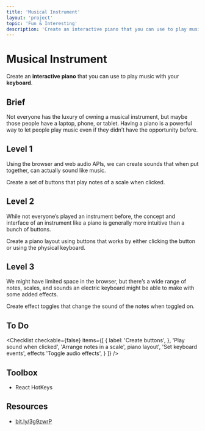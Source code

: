 ```yaml
---
title: 'Musical Instrument'
layout: 'project'
topic: 'Fun & Interesting'
description: 'Create an interactive piano that you can use to play music with your keyboard.'
---
```



<ProjectHeader>

# Musical Instrument

Create an <strong className="color-blue">interactive piano</strong> that you can use to play music with your <strong className="color-purple">keyboard</strong>.

</ProjectHeader>

<ProjectContent>

## Brief

Not everyone has the luxury of owning a musical instrument, but maybe those people have a laptop, phone, or tablet. Having a piano is a powerful way to let people play music even if they didn’t have the opportunity before.

## Level 1

Using the browser and web audio APIs, we can create sounds that when put together, can actually sound like music.

Create a set of buttons that play notes of a scale when clicked.

<LoginRequired>

## Level 2

While not everyone’s played an instrument before, the concept and interface of an instrument like a piano is generally more intuitive than a bunch of buttons.

Create a piano layout using buttons that works by either clicking the button or using the physical keyboard.

## Level 3

We might have limited space in the browser, but there’s a wide range of notes, scales, and sounds an electric keyboard might be able to make with some added effects.

Create effect toggles that change the sound of the notes when toggled on.

</LoginRequired>

</ProjectContent>

<ProjectSidebar>

## To Do

<Checklist checkable={false} items={[
  {
 label: 'Create buttons',
 },
 'Play sound when clicked',
 'Arrange notes in a scale',
 piano layout',
 'Set keyboard events',
 effects 'Toggle audio effects',
 }
]} />

## Toolbox
- React HotKeys

## Resources
- [bit.ly/3g9zwrP](https://bit.ly/3g9zwrP)

</ProjectSidebar>